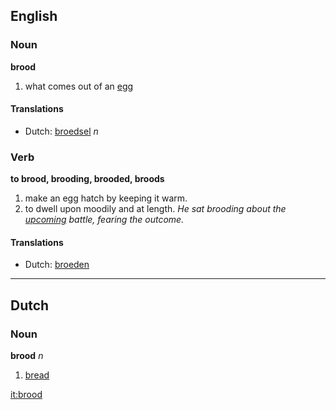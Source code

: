 ==English==
===Noun===
'''brood'''

# what comes out of an [[egg]]

====Translations====
*Dutch: [[broedsel]] ''n''

===Verb===
'''to brood, brooding, brooded, broods'''

# make an egg hatch by keeping it warm.
# to dwell upon moodily and at length. ''He sat brooding about the [[upcoming]] battle, fearing the outcome.''

====Translations====
*Dutch: [[broeden]]

----
==Dutch==
===Noun===
'''brood''' ''n''

# [[bread]]

[[it:brood]]